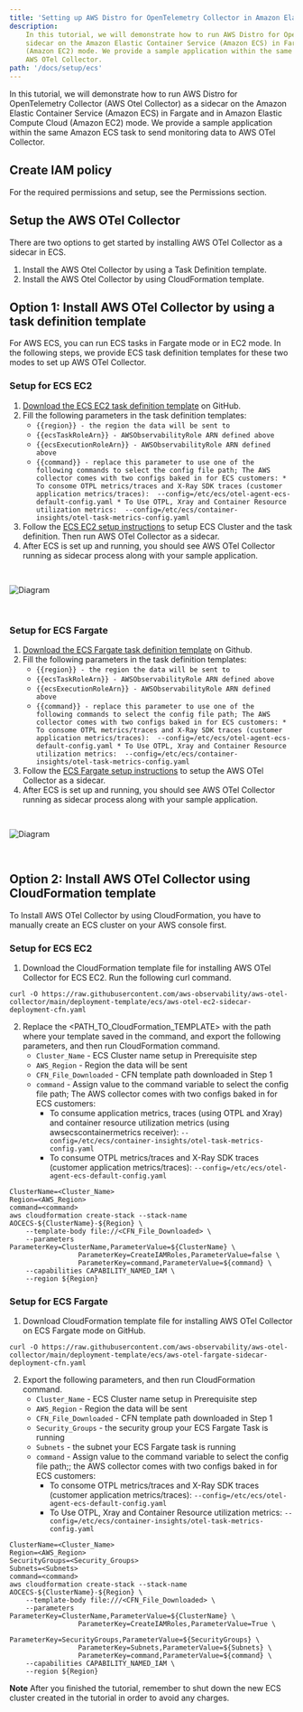 ```yaml
---
title: 'Setting up AWS Distro for OpenTelemetry Collector in Amazon Elastic Container Service'
description:
    In this tutorial, we will demonstrate how to run AWS Distro for OpenTelemetry Collector (AWS Otel Collector) as a
    sidecar on the Amazon Elastic Container Service (Amazon ECS) in Fargate and in Amazon Elastic Compute Cloud
    (Amazon EC2) mode. We provide a sample application within the same Amazon ECS task to send monitoring data to
    AWS OTel Collector.
path: '/docs/setup/ecs'
---
```



In this tutorial, we will demonstrate how to run AWS Distro for OpenTelemetry Collector (AWS Otel Collector) as a
sidecar on the Amazon Elastic Container Service (Amazon ECS) in Fargate and in Amazon Elastic Compute Cloud
(Amazon EC2) mode. We provide a sample application within the same Amazon ECS task to send monitoring data to AWS
OTel Collector.

<SectionSeparator />

## Create IAM policy
For the required permissions and setup,
see the <Link to="/docs/setup/permissions">Permissions</Link> section.

<SectionSeparator />

## Setup the AWS OTel Collector
There are two options to get started by installing AWS OTel Collector as a sidecar in ECS.
1. Install the AWS Otel Collector by using a Task Definition template.
2. Install the AWS Otel Collector by using CloudFormation template.

<SectionSeparator />

## Option 1: Install AWS OTel Collector by using a task definition template
For AWS ECS, you can run ECS tasks in Fargate mode or in EC2 mode. In the following steps, we provide ECS task
definition templates for these two modes to set up AWS OTel Collector.

### Setup for ECS EC2
1. [Download the ECS EC2 task definition template](https://github.com/aws-observability/aws-otel-collector/blob/master/examples/ecs/ecs-ec2-sidecar.json) on GitHub.
2. Fill the following parameters in the task definition templates:
    * `{{region}} - the region the data will be sent to`
    * `{{ecsTaskRoleArn}} - AWSObservabilityRole ARN defined above`
    * `{{ecsExecutionRoleArn}} - AWSObservabilityRole ARN defined above`
    * `{{command}} - replace this parameter to use one of the following commands to select the config file path;
              The AWS collector comes with two configs baked in for ECS customers:
                    * To consome OTPL metrics/traces and X-Ray SDK traces (customer application metrics/traces):  --config=/etc/ecs/otel-agent-ecs-default-config.yaml
                    * To Use OTPL, Xray and Container Resource utilization metrics:  --config=/etc/ecs/container-insights/otel-task-metrics-config.yaml `
3. Follow the [ECS EC2 setup instructions](https://docs.aws.amazon.com/AmazonECS/latest/developerguide/getting-started-ecs-ec2.html)
to setup ECS Cluster and the task definition. Then run AWS OTel Collector as a sidecar.
4. After ECS is set up and running, you should see AWS OTel Collector running as sidecar process along with your sample application.
<img src={img8} alt="Diagram" style="margin: 30px 0;" />

### Setup for ECS Fargate
1. [Download the ECS Fargate task definition template](https://github.com/aws-observability/aws-otel-collector/blob/master/examples/ecs/ecs-fargate-sidecar.json) on Github.
2. Fill the following parameters in the task definition templates:
    * `{{region}} - the region the data will be sent to`
    * `{{ecsTaskRoleArn}} - AWSObservabilityRole ARN defined above`
    * `{{ecsExecutionRoleArn}} - AWSObservabilityRole ARN defined above`
    * `{{command}} - replace this parameter to use one of the following commands to select the config file path;
              The AWS collector comes with two configs baked in for ECS customers:
                    * To consome OTPL metrics/traces and X-Ray SDK traces (customer application metrics/traces):  --config=/etc/ecs/otel-agent-ecs-default-config.yaml
                    * To Use OTPL, Xray and Container Resource utilization metrics:  --config=/etc/ecs/container-insights/otel-task-metrics-config.yaml `
3. Follow the [ECS Fargate setup instructions](https://docs.aws.amazon.com/AmazonECS/latest/developerguide/getting-started-fargate.html) to setup the AWS OTel Collector as a sidecar.
4. After ECS is set up and running, you should see AWS OTel Collector running as sidecar process along with your sample application.
<img src={img9} alt="Diagram" style="margin: 30px 0;" />

<SectionSeparator />

## Option 2: Install AWS OTel Collector using CloudFormation template
To Install AWS OTel Collector by using CloudFormation, you have to manually create an ECS cluster on your AWS console first.

### Setup for ECS EC2
1. Download the CloudFormation template file for installing AWS OTel Collector for ECS EC2. Run the following curl command.
```
curl -O https://raw.githubusercontent.com/aws-observability/aws-otel-collector/main/deployment-template/ecs/aws-otel-ec2-sidecar-deployment-cfn.yaml
```
2. Replace the <PATH_TO_CloudFormation_TEMPLATE> with the path where your template saved in the command, and export the following parameters, and then run CloudFormation command.
    * `Cluster_Name` - ECS Cluster name setup in Prerequisite step
    * `AWS_Region` - Region the data will be sent
    * `CFN_File_Downloaded` - CFN template path downloaded in Step 1
    * `command` - Assign value to the command variable to select the config file path; The AWS collector comes with two configs baked in for ECS customers:
        * To consume application metrics, traces (using OTPL and Xray) and container resource utilization metrics (using awsecscontainermetrics receiver):  `--config=/etc/ecs/container-insights/otel-task-metrics-config.yaml`
        * To consume OTPL metrics/traces and X-Ray SDK traces (customer application metrics/traces):  `--config=/etc/ecs/otel-agent-ecs-default-config.yaml`
```console lineNumbers=true
ClusterName=<Cluster_Name>
Region=<AWS_Region>
command=<command>
aws cloudformation create-stack --stack-name AOCECS-${ClusterName}-${Region} \
    --template-body file://<CFN_File_Downloaded> \
    --parameters ParameterKey=ClusterName,ParameterValue=${ClusterName} \
                 ParameterKey=CreateIAMRoles,ParameterValue=false \
                 ParameterKey=command,ParameterValue=${command} \
    --capabilities CAPABILITY_NAMED_IAM \
    --region ${Region}
```

### Setup for ECS Fargate
1. Download CloudFormation template file for installing AWS OTel Collector on ECS Fargate mode on GitHub.
```
curl -O https://raw.githubusercontent.com/aws-observability/aws-otel-collector/main/deployment-template/ecs/aws-otel-fargate-sidecar-deployment-cfn.yaml
```
2. Export the following parameters, and then run CloudFormation command.
    * `Cluster_Name` - ECS Cluster name setup in Prerequisite step
    * `AWS_Region` - Region the data will be sent
    * `CFN_File_Downloaded` - CFN template path downloaded in Step 1
    * `Security_Groups` - the security group your ECS Fargate Task is running
    * `Subnets` - the subnet your ECS Fargate task is running
    * `command` -  Assign value to the command variable to select the config file path;; the AWS collector comes with two configs baked in for ECS customers:
        * To consome OTPL metrics/traces and X-Ray SDK traces (customer application metrics/traces): `--config=/etc/ecs/otel-agent-ecs-default-config.yaml`
        * To Use OTPL, Xray and Container Resource utilization metrics:  `--config=/etc/ecs/container-insights/otel-task-metrics-config.yaml`
```console lineNumbers=true
ClusterName=<Cluster_Name>
Region=<AWS_Region>
SecurityGroups=<Security_Groups>
Subnets=<Subnets>
command=<command>
aws cloudformation create-stack --stack-name AOCECS-${ClusterName}-${Region} \
    --template-body file:///<CFN_File_Downloaded> \
    --parameters ParameterKey=ClusterName,ParameterValue=${ClusterName} \
                 ParameterKey=CreateIAMRoles,ParameterValue=True \
                 ParameterKey=SecurityGroups,ParameterValue=${SecurityGroups} \
                 ParameterKey=Subnets,ParameterValue=${Subnets} \
                 ParameterKey=command,ParameterValue=${command} \
    --capabilities CAPABILITY_NAMED_IAM \
    --region ${Region}
```
**Note**
After you finished the tutorial, remember to shut down the new ECS cluster created in the tutorial in order to avoid any charges.


